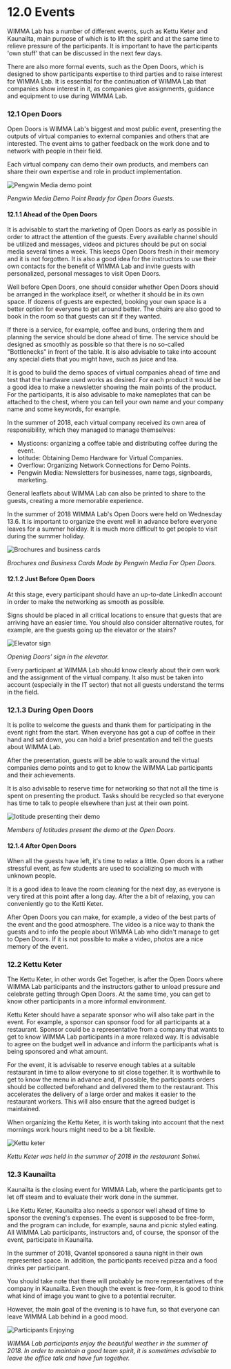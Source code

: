 # 12.0 Events
WIMMA Lab has a number of different events, such as Kettu Keter and Kaunailta, main purpose of which is to lift the spirit and at the same time to relieve pressure of the participants. It is important to have the participants 'own stuff' that can be discussed in the next few days.

There are also more formal events, such as the Open Doors, which is designed to show participants expertise to third parties and to raise interest for WIMMA Lab. It is essential for the continuation of WIMMA Lab that companies show interest in it, as companies give assignments, guidance and equipment to use during WIMMA Lab.

### 12.1 Open Doors
Open Doors is WIMMA Lab's biggest and most public event, presenting the outputs of virtual companies to external companies and others that are interested. The event aims to gather feedback on the work done and to network with people in their field.

Each virtual company can demo their own products, and members can share their own expertise and role in product implementation.

<Image src="/assets/Black-Book-Images/image031.jpg" alt="Pengwin Media demo point" width={750} height={570} priority />  

*Pengwin Media Demo Point Ready for Open Doors Guests.*

#### 12.1.1 Ahead of the Open Doors
It is advisable to start the marketing of Open Doors as early as possible in order to attract the attention of the guests. Every available channel should be utilized and messages, videos and pictures should be put on social media several times a week. This keeps Open Doors fresh in their memory and it is not forgotten. It is also a good idea for the instructors to use their own contacts for the benefit of WIMMA Lab and invite guests with personalized, personal messages to visit Open Doors.

Well before Open Doors, one should consider whether Open Doors should be arranged in the workplace itself, or whether it should be in its own space. If dozens of guests are expected, booking your own space is a better option for everyone to get around better. The chairs are also good to book in the room so that guests can sit if they wanted.

If there is a service, for example, coffee and buns, ordering them and planning the service should be done ahead of time. The service should be designed as smoothly as possible so that there is no so-called "Bottlenecks" in front of the table. It is also advisable to take into account any special diets that you might have, such as juice and tea.

It is good to build the demo spaces of virtual companies ahead of time and test that the hardware used works as desired. For each product it would be a good idea to make a newsletter showing the main points of the product. For the participants, it is also advisable to make nameplates that can be attached to the chest, where you can tell your own name and your company name and some keywords, for example.

In the summer of 2018, each virtual company received its own area of responsibility, which they managed to manage themselves:
* Mysticons: organizing a coffee table and distributing coffee during the event.
* Iotitude: Obtaining Demo Hardware for Virtual Companies.
* Overflow: Organizing Network Connections for Demo Points.
* Pengwin Media: Newsletters for businesses, name tags, signboards, marketing.

General leaflets about WIMMA Lab can also be printed to share to the guests, creating a more memorable experience.

In the summer of 2018 WIMMA Lab's Open Doors were held on Wednesday 13.6. It is important to organize the event well in advance before everyone leaves for a summer holiday. It is much more difficult to get people to visit during the summer holiday.

<Image src="/assets/Black-Book-Images/image032.jpg" alt="Brochures and business cards" width={750} height={500} />  

*Brochures and Business Cards Made by Pengwin Media For Open Doors.*

#### 12.1.2 Just Before Open Doors

At this stage, every participant should have an up-to-date LinkedIn account in order to make the networking as smooth as possible.

Signs should be placed in all critical locations to ensure that guests that are arriving have an easier time. You should also consider alternative routes, for example, are the guests going up the elevator or the stairs?

<Image src="/assets/Black-Book-Images/image033.jpg" alt="Elevator sign" width={750} height={420} />  

*Opening Doors' sign in the elevator.*

Every participant at WIMMA Lab should know clearly about their own work and the assignment of the virtual company. It also must be taken into account (especially in the IT sector) that not all guests understand the terms in the field.


### 12.1.3 During Open Doors

It is polite to welcome the guests and thank them for participating in the event right from the start. When everyone has got a cup of coffee in their hand and sat down, you can hold a brief presentation and tell the guests about WIMMA Lab.

After the presentation, guests will be able to walk around the virtual companies demo points and to get to know the WIMMA Lab participants and their achievements.

It is also advisable to reserve time for networking so that not all the time is spent on presenting the product. Tasks should be recycled so that everyone has time to talk to people elsewhere than just at their own point.

<Image src="/assets/Black-Book-Images/image034.jpg" alt="Iotitude presenting their demo" width={750} height={500} />  

*Members of Iotitudes present the demo at the Open Doors.*

#### 12.1.4 After Open Doors

When all the guests have left, it's time to relax a little. Open doors is a rather stressful event, as few students are used to socializing so much with unknown people.

It is a good idea to leave the room cleaning for the next day, as everyone is very tired at this point after a long day. After the a bit of relaxing, you can conveniently go to the Ketti Keter.

After Open Doors you can make, for example, a video of the best parts of the event and the good atmosphere. The video is a nice way to thank the guests and to info the people about WIMMA Lab who didn't manage to get to Open Doors. If it is not possible to make a video, photos are a nice memory of the event.

### 12.2 Kettu Keter

The Kettu Keter, in other words Get Together, is after the Open Doors where WIMMA Lab participants and the instructors gather to unload pressure and celebrate getting through Open Doors. At the same time, you can get to know other participants in a more informal environment.

Kettu Keter should have a separate sponsor who will also take part in the event. For example, a sponsor can sponsor food for all participants at a restaurant. Sponsor could be a representative from a company that wants to get to know WIMMA Lab participants in a more relaxed way. It is advisable to agree on the budget well in advance and inform the participants what is being sponsored and what amount.

For the event, it is advisable to reserve enough tables at a suitable restaurant in time to allow everyone to sit close together. It is worthwhile to get to know the menu in advance and, if  possible, the participants orders should be collected beforehand and delivered them to the restaurant. This accelerates the delivery of a large order and makes it easier to the restaurant workers. This will also ensure that the agreed budget is maintained.

When organizing the Kettu Keter, it is worth taking into account that the next mornings work hours might need to be a bit flexible.


<Image src="/assets/Black-Book-Images/image035.jpg" alt="Kettu keter" width={750} height={560} />  

*Kettu Keter was held in the summer of 2018 in the restaurant Sohwi.*

### 12.3 Kaunailta
Kaunailta is the closing event for WIMMA Lab, where the participants get to let off steam and to evaluate their work done in the summer.

Like Kettu Keter, Kaunailta also needs a sponsor well ahead of time to sponsor the evening's expenses. The event is supposed to be free-form, and the program can include, for example, sauna and picnic styled eating. All WIMMA Lab participants, instructors and, of course, the sponsor of the event, participate in Kaunailta.

In the summer of 2018, Qvantel sponsored a sauna night in their own represented space. In addition, the participants received pizza and a food drinks per participant.

You should take note that there will probably be more representatives of the company in Kaunailta. Even though the event is free-form, it is good to think what kind of image you want to give to a potential recruiter.

However, the main goal of the evening is to have fun, so that everyone can leave WIMMA Lab behind in a good mood.

<Image src="/assets/Black-Book-Images/image036.jpg" alt="Participants Enjoying" width={750} height={500} />  

*WIMMA Lab participants enjoy the beautiful weather in the summer of 2018. In order to maintain a good team spirit, it is sometimes advisable to leave the office talk and have fun together.*

